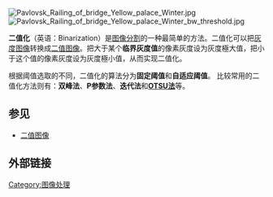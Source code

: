 [[Image:Pavlovsk_Railing_of_bridge_Yellow_palace_Winter.jpg|thumb]][[Image:Pavlovsk_Railing_of_bridge_Yellow_palace_Winter_bw_threshold.jpg|thumb]]

'''二值化'''（英语：Binarization）是[[图像分割|图像分割]]的一种最简单的方法。二值化可以把[[灰度图像|灰度图像]]转换成[[二值图像|二值图像]]。把大于某个'''临界灰度值'''的像素灰度设为灰度極大值，把小于这个值的像素灰度设为灰度極小值，从而实现二值化。

根据阈值选取的不同，二值化的算法分为'''固定阈值'''和'''自适应阈值'''。
比较常用的二值化方法则有：'''双峰法'''、'''P参数法'''、'''迭代法'''和'''[[大津算法|OTSU法]]'''等。

== 参见 ==
* [[二值图像|二值图像]]

== 外部链接 ==
{{compu-stub}}

[[Category:图像处理|Category:图像处理]]